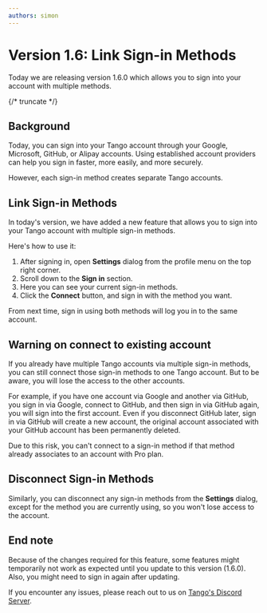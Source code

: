 ```yaml
---
authors: simon
---
```


# Version 1.6: Link Sign-in Methods

Today we are releasing version 1.6.0 which allows you to sign into your account with multiple methods.

{/* truncate */}

## Background

Today, you can sign into your Tango account through your Google, Microsoft, GitHub, or Alipay accounts. Using established account providers can help you sign in faster, more easily, and more securely.

However, each sign-in method creates separate Tango accounts.

## Link Sign-in Methods

In today's version, we have added a new feature that allows you to sign into your Tango account with multiple sign-in methods.

Here's how to use it:

1. After signing in, open **Settings** dialog from the profile menu on the top right corner.
2. Scroll down to the **Sign in** section.
3. Here you can see your current sign-in methods.
4. Click the **Connect** button, and sign in with the method you want.

From next time, sign in using both methods will log you in to the same account.

## Warning on connect to existing account

If you already have multiple Tango accounts via multiple sign-in methods, you can still connect those sign-in methods to one Tango account. But to be aware, you will lose the access to the other accounts.

For example, if you have one account via Google and another via GitHub, you sign in via Google, connect to GitHub, and then sign in via GitHub again, you will sign into the first account. Even if you disconnect GitHub later, sign in via GitHub will create a new account, the original account associated with your GitHub account has been permanently deleted.

Due to this risk, you can't connect to a sign-in method if that method already associates to an account with Pro plan.

## Disconnect Sign-in Methods

Similarly, you can disconnect any sign-in methods from the **Settings** dialog, except for the method you are currently using, so you won't lose access to the account.

## End note

Because of the changes required for this feature, some features might temporarily not work as expected until you update to this version (1.6.0). Also, you might need to sign in again after updating.

If you encounter any issues, please reach out to us on [Tango's Discord Server](https://discord.gg/26k3ttC2PN).
